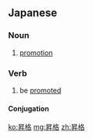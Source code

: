 ==Japanese==
{{ja-kanjitab|昇|格}}

===Noun===
{{ja-noun|しょうかく}}

# [[promotion]]

===Verb===
{{ja-verb-suru|k|hira=しょうかく|rom=shōkaku}}

# be [[promote]]d

====Conjugation====
{{ja-suru|昇格|しょうかく|shōkaku}}

[[ko:昇格]]
[[mg:昇格]]
[[zh:昇格]]